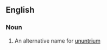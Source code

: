 ==English==

===Noun===
{{en-noun|sg=[[eka]]-[[thallium]]|-}}

#{{element}} An alternative name for [[ununtrium]]